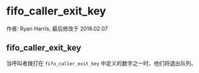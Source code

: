 # fifo_caller_exit_key 

作者: Ryan Harris, 最后修改于 2018.02.07

## fifo_caller_exit_key

当呼叫者拨打在 `fifo_caller_exit_key` 中定义的数字之一时，他们将退出队列。